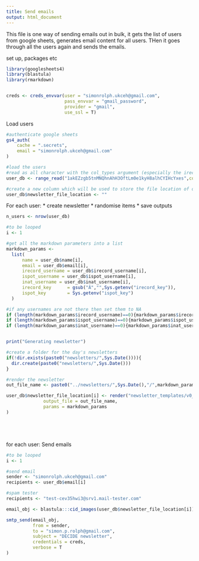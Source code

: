 ```yaml
---
title: Send emails
output: html_document
---
```



This file is one way of sending emails out in bulk, it gets the list of users from google sheets, generates email content for all users. THen it goes through all the users again and sends the emails.

set up, packages etc

```r

library(googlesheets4)
library(blastula)
library(rmarkdown)


creds <- creds_envvar(user = "simonrolph.ukceh@gmail.com",
                      pass_envvar = "gmail_password",
                      provider = "gmail",
                      use_ssl = T)

```

Load users

```r

#authenticate google sheets
gs4_auth(
    cache = ".secrets",
    email = "simonrolph.ukceh@gmail.com"
)

#load the users
#read as all character with the col_types argument (especially the irecord warehouse ID which it likes to convert to a scientific notation number)
user_db <- range_read("1akEZzgb5tnMNQhnAhH3OftLm0e1kyH8alhCYIHcYxes",col_types = c("c"))

#create a new column which will be used to store the file location of outputted email
user_db$newsletter_file_location <- ""


```


For each user:
 * create newsletter
 * randomise items
 * save outputs


```r
n_users <- nrow(user_db)

#to be looped
i <- 1

#get all the markdown parameters into a list
markdown_params <- 
  list(
      name = user_db$name[i],
      email = user_db$email[i],
      irecord_username = user_db$irecord_username[i],
      ispot_username = user_db$ispot_username[i],
      inat_username = user_db$inat_username[i],
      irecord_key      = gsub("Â","",Sys.getenv("irecord_key")),
      ispot_key        = Sys.getenv("ispot_key")
  )

#if any usernames are not there then set them to NA
if (length(markdown_params$irecord_username)==0){markdown_params$irecord_username <- NA}
if (length(markdown_params$ispot_username)==0){markdown_params$ispot_username <- NA}
if (length(markdown_params$inat_username)==0){markdown_params$inat_username <- NA}


print("Generating newsletter")

#create a folder for the day's newsletters
if(!dir.exists(paste0("newsletters/",Sys.Date()))){
  dir.create(paste0("newsletters/",Sys.Date()))
}

#render the newsletter
out_file_name <- paste0("../newsletters/",Sys.Date(),"/",markdown_params$name,".html")

user_db$newsletter_file_location[i] <- render("newsletter_templates/v0_0_1.Rmd",
              output_file = out_file_name,
              params = markdown_params
)






```

for each user:
Send emails

```r

#to be looped
i <- 1

#send email
sender <- "simonrolph.ukceh@gmail.com"
recipients <- user_db$email[i]

#spam tester
recipients <- "test-cev35hwi3@srv1.mail-tester.com"

email_obj <- blastula:::cid_images(user_db$newsletter_file_location[i])

smtp_send(email_obj,
          from = sender,
          to = "simon.p.rolph@gmail.com",
          subject = "DECIDE newsletter",
          credentials = creds,
          verbose = T
)

```









